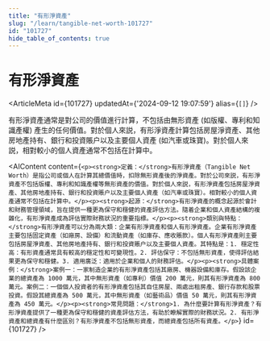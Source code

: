 ```yaml
---
title: "有形淨資產"
slug: "/learn/tangible-net-worth-101727"
id: "101727"
hide_table_of_contents: true
---
```



# 有形淨資產

<ArticleMeta id={101727} updatedAt={'2024-09-12 19:07:59'} alias={`[]`} />
<div className='border-solid border-b border-t-0 my-4 border-[var(--ifm-color-gray-300)]' />

有形淨資產通常是對公司的價值進行計算，不包括由無形資產 (如版權、專利和知識產權) 產生的任何價值。對於個人來説，有形淨資產計算包括房屋淨資產、其他房地產持有、銀行和投資賬户以及主要個人資產 (如汽車或珠寶)。對於個人來説，相對較小的個人資產通常不包括在計算中。

<AIContent content={`<p><strong>定義：</strong>有形淨資產（Tangible Net Worth）是指公司或個人在計算其總價值時，扣除無形資產後的淨資產。對於公司來説，有形淨資產不包括版權、專利和知識產權等無形資產的價值。對於個人來説，有形淨資產包括房屋淨資產、其他房地產持有、銀行和投資賬户以及主要個人資產（如汽車或珠寶）。相對較小的個人資產通常不包括在計算中。</p><p><strong>起源：</strong>有形淨資產的概念起源於會計和財務管理領域，旨在提供一種更為保守和穩健的資產評估方法。隨着企業和個人資產結構的複雜化，有形淨資產成為評估實際財務狀況的重要指標。</p><p><strong>類別與特點：</strong>有形淨資產可以分為兩大類：企業有形淨資產和個人有形淨資產。企業有形淨資產主要包括固定資產（如廠房、設備）和流動資產（如庫存、應收賬款）。個人有形淨資產則主要包括房屋淨資產、其他房地產持有、銀行和投資賬户以及主要個人資產。其特點是：1. 穩定性高：有形資產通常具有較高的穩定性和可變現性。2. 評估保守：不包括無形資產，使得評估結果更為保守和穩健。3. 適用廣泛：適用於企業和個人的財務評估。</p><p><strong>具體案例：</strong>案例一：一家制造企業的有形淨資產包括其廠房、機器設備和庫存。假設該企業的總資產為 1000 萬元，其中無形資產（如專利）價值 200 萬元，則其有形淨資產為 800 萬元。案例二：一個個人投資者的有形淨資產包括其自住房屋、兩處出租房產、銀行存款和股票投資。假設其總資產為 500 萬元，其中無形資產（如藝術品）價值 50 萬元，則其有形淨資產為 450 萬元。</p><p><strong>常見問題：</strong>1. 為什麼要計算有形淨資產？有形淨資產提供了一種更為保守和穩健的資產評估方法，有助於瞭解實際的財務狀況。2. 有形淨資產和總資產有什麼區別？有形淨資產不包括無形資產，而總資產包括所有資產。</p>`} id={101727} />
